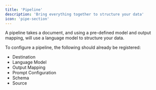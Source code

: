 ```yaml
---
title: 'Pipeline'
description: 'Bring everything together to structure your data'
icon: 'pipe-section'
---
```


A pipeline takes a document, and using a pre-defined model and output mapping, will use a language model to structure your data.

To configure a pipeline, the following should already be registered:
- Destination
- Language Model
- Output Mapping
- Prompt Configuration
- Schema
- Source
